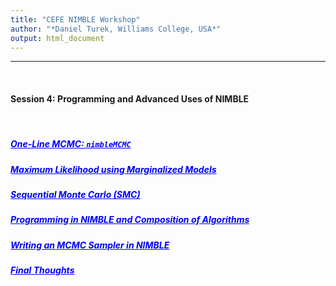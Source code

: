```yaml
---
title: "CEFE NIMBLE Workshop"
author: "*Daniel Turek, Williams College, USA*"
output: html_document
---
```


---


\   

#### Session 4: Programming and Advanced Uses of NIMBLE

\   

##### <a href="https://danielturek.github.io/nimble-cefe-2019/nimble_mcmc" target="_blank" style="color: blue">One-Line MCMC: `nimbleMCMC`</a>

##### <a href="https://danielturek.github.io/nimble-cefe-2019/marginalized_models" target="_blank" style="color: blue">Maximum Likelihood using Marginalized Models</a>

##### <a href="https://danielturek.github.io/nimble-cefe-2019/smc" target="_blank" style="color: blue">Sequential Monte Carlo (SMC)</a>

##### <a href="https://danielturek.github.io/nimble-cefe-2019/composition_algorithms" target="_blank" style="color: blue">Programming in NIMBLE and Composition of Algorithms</a>

##### <a href="https://danielturek.github.io/nimble-cefe-2019/writing_sampler" target="_blank" style="color: blue">Writing an MCMC Sampler in NIMBLE</a>

##### <a href="https://danielturek.github.io/nimble-cefe-2019/final_thoughts" target="_blank" style="color: blue">Final Thoughts</a>



\  

\  

\  

\  

\  

\  

\  

\  

\  









